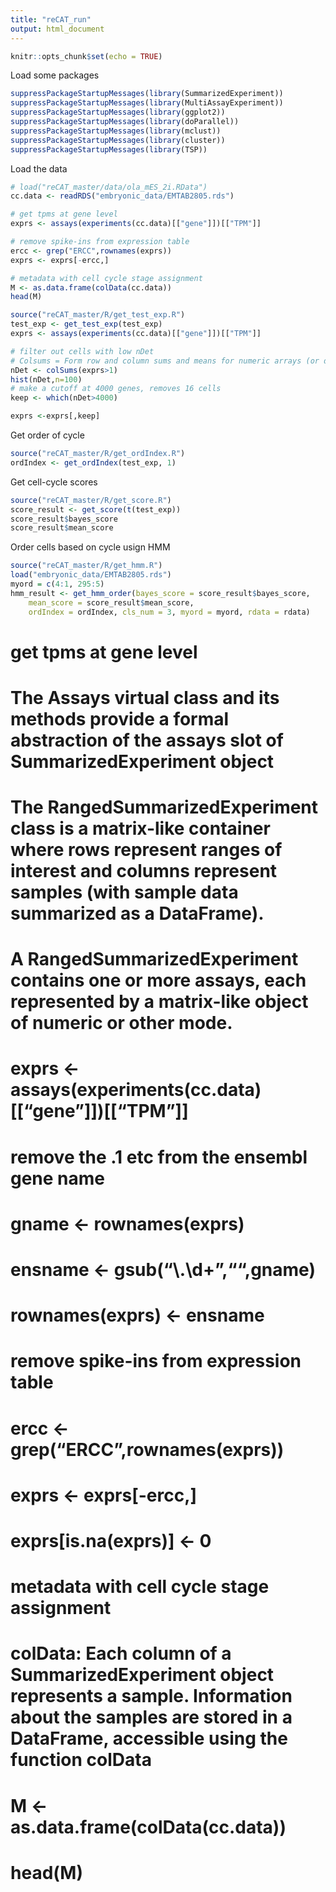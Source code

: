 ```yaml
---
title: "reCAT_run"
output: html_document
---
```


```r
knitr::opts_chunk$set(echo = TRUE)
```

Load some packages

```r
suppressPackageStartupMessages(library(SummarizedExperiment))
suppressPackageStartupMessages(library(MultiAssayExperiment))
suppressPackageStartupMessages(library(ggplot2))
suppressPackageStartupMessages(library(doParallel))
suppressPackageStartupMessages(library(mclust))
suppressPackageStartupMessages(library(cluster))
suppressPackageStartupMessages(library(TSP))
```

Load the data 

```r
# load("reCAT_master/data/ola_mES_2i.RData")
cc.data <- readRDS("embryonic_data/EMTAB2805.rds")

# get tpms at gene level
exprs <- assays(experiments(cc.data)[["gene"]])[["TPM"]]

# remove spike-ins from expression table
ercc <- grep("ERCC",rownames(exprs))
exprs <- exprs[-ercc,]

# metadata with cell cycle stage assignment
M <- as.data.frame(colData(cc.data))
head(M)
```

```r
source("reCAT_master/R/get_test_exp.R")
test_exp <- get_test_exp(test_exp)
exprs <- assays(experiments(cc.data)[["gene"]])[["TPM"]]

# filter out cells with low nDet
# Colsums = Form row and column sums and means for numeric arrays (or data frames).
nDet <- colSums(exprs>1)
hist(nDet,n=100)
# make a cutoff at 4000 genes, removes 16 cells
keep <- which(nDet>4000)

exprs <-exprs[,keep]
```

Get order of cycle

```r
source("reCAT_master/R/get_ordIndex.R")
ordIndex <- get_ordIndex(test_exp, 1)
```

Get cell-cycle scores

```r
source("reCAT_master/R/get_score.R")
score_result <- get_score(t(test_exp))
score_result$bayes_score
score_result$mean_score
```

Order cells based on cycle usign HMM 

```r
source("reCAT_master/R/get_hmm.R")
load("embryonic_data/EMTAB2805.rds")
myord = c(4:1, 295:5)
hmm_result <- get_hmm_order(bayes_score = score_result$bayes_score, 
	mean_score = score_result$mean_score, 
	ordIndex = ordIndex, cls_num = 3, myord = myord, rdata = rdata)
```


# get tpms at gene level

# The Assays virtual class and its methods provide a formal abstraction of the assays slot of SummarizedExperiment object
# The RangedSummarizedExperiment class is a matrix-like container where rows represent ranges of interest and columns represent samples (with sample data summarized as a DataFrame).
# A RangedSummarizedExperiment contains one or more assays, each represented by a matrix-like object of numeric or other mode.
# exprs <- assays(experiments(cc.data)[["gene"]])[["TPM"]]
# remove the .1 etc from the ensembl gene name
# gname <- rownames(exprs)
# ensname <- gsub("\\.\\d+","",gname)
# rownames(exprs) <- ensname

# remove spike-ins from expression table
# ercc <- grep("ERCC",rownames(exprs))
# exprs <- exprs[-ercc,]
# exprs[is.na(exprs)] <- 0

# metadata with cell cycle stage assignment
# colData: Each column of a SummarizedExperiment object represents a sample. Information about the samples are stored in a DataFrame, accessible using the function colData
# M <- as.data.frame(colData(cc.data))
# head(M)
